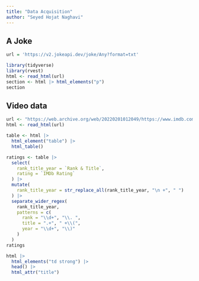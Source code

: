 ```yaml
---
title: "Data Acquisition"
author: "Seyed Hojat Naghavi"
---
```


## A Joke
```r
url = 'https://v2.jokeapi.dev/joke/Any?format=txt'

library(tidyverse)
library(rvest)
html <- read_html(url)
section <- html |> html_elements("p")
section
```

## Video data
```r
url <- "https://web.archive.org/web/20220201012049/https://www.imdb.com/chart/top/"
html <- read_html(url)

table <- html |> 
  html_element("table") |> 
  html_table()

ratings <- table |>
  select(
    rank_title_year = `Rank & Title`,
    rating = `IMDb Rating`
  ) |> 
  mutate(
    rank_title_year = str_replace_all(rank_title_year, "\n +", " ")
  ) |> 
  separate_wider_regex(
    rank_title_year,
    patterns = c(
      rank = "\\d+", "\\. ",
      title = ".+", " +\\(",
      year = "\\d+", "\\)"
    )
  )
ratings

```

```r
html |> 
  html_elements("td strong") |> 
  head() |> 
  html_attr("title")
```